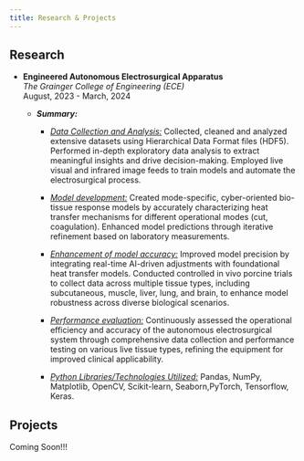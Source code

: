 ```yaml
---
title: Research & Projects
---
```

## Research

- **Engineered Autonomous Electrosurgical Apparatus**<br>
*The Grainger College of Engineering (ECE)*<br>
August, 2023 - March, 2024<br>

  - ***Summary:***<br>
    - *<u>Data Collection and Analysis:</u>* Collected, cleaned and analyzed extensive datasets using Hierarchical Data Format files (HDF5). Performed in-depth exploratory data analysis to extract meaningful insights and drive decision-making. Employed live visual and infrared image feeds to train models and automate the electrosurgical process.

    - *<u>Model development:</u>* Created mode-specific, cyber-oriented bio-tissue response models by accurately characterizing heat transfer mechanisms for different operational modes (cut, coagulation). Enhanced model predictions through iterative refinement based on laboratory measurements.

    - *<u>Enhancement of model accuracy:</u>* Improved model precision by integrating real-time AI-driven adjustments with foundational heat transfer models. Conducted controlled in vivo porcine trials to collect data across multiple tissue types, including subcutaneous, muscle, liver, lung, and brain, to enhance model robustness across diverse biological scenarios.

    - *<u>Performance evaluation:</u>* Continuously assessed the operational efficiency and accuracy of the autonomous electrosurgical system through comprehensive data collection and performance testing on various live tissue types, refining the equipment for improved clinical applicability.

    - *<u>Python Libraries/Technologies Utilized:</u>* Pandas, NumPy, Matplotlib, OpenCV, Scikit-learn, Seaborn,PyTorch, Tensorflow, Keras.

## Projects

Coming Soon!!!